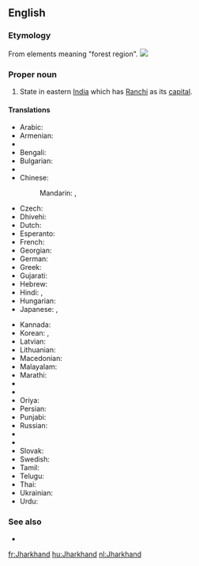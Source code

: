 ==English==
{{wikipedia}}

===Etymology===
From elements meaning "forest region".
[[Image:Jharkhand in India (disputed hatched).svg|thumb|]]

===Proper noun===
{{en-proper noun}}

# State in eastern [[India]] which has [[Ranchi]] as its [[capital]].

====Translations====
{{trans-top|state in eastern India}}
* Arabic: {{t-|ar|جهارخاند|m|tr=jarkhānd}}
* Armenian: {{t-|hy|Ջարքանդ|tr=J̌arkʿand|sc=Armn}}
* {{trreq|as}}
* Bengali: {{t-|bn|ঝাড়খণ্ড|sc=Beng}}
* Bulgarian: {{t-|bg|Джаркханд|sc=Cyrl}}
* {{trreq|hne}}
* Chinese:
*: Mandarin: {{t|cmn|恰爾康得邦|sc=Hani}},  {{t|cmn|恰尔康得邦|tr=Qià'ěrkāngde-bāng|sc=Hani}}
* Czech: {{t-|cs|Džhárkhand}}
* Dhivehi: {{t|dv|ޖަރްކަންދު|sc=Thaa}}
* Dutch: {{t+|nl|Jharkhand}}
* Esperanto: {{t-|eo|Ĝharkhando}}
* French: {{t+|fr|Jharkhand|m}}
* Georgian: {{t-|ka|ჯარხანდი|sc=Geor}}
* German: {{t-|de|Jharkhand|n}}
* Greek: {{t-|el|Τζαρκάντ|sc=Grek}}
* Gujarati: {{t-|gu|ઝારખંડ|sc=Gujr}}
* Hebrew: {{t-|he|ג'הרקאנד}}
* Hindi: {{t-|hi|झारखंड|tr=jhārkhaṇḍ}},  {{t+|hi|झारखण्ड|tr=jhārkhaṇḍ}}
* Hungarian: {{t+|hu|Dzshárkhand}}
* Japanese: {{t-|ja|ジャールカンド州|tr=Jārukando-shū}},  {{t-|ja|ジャールカンド|tr=Jārukando}}
{{trans-mid}}
* Kannada: {{t-|kn|ಝಾರ್ಖಂಡ್|sc=Knda}}
* Korean: {{t-|ko|자르칸드 주|sc=Kore}}, {{t-|ko|자르칸드|sc=Kore}}
* Latvian: {{t-|lv|Džhārkhanda}}
* Lithuanian: {{t-|lt|Džarkandas}}
* Macedonian: {{t-|mk|Џарканд|sc=Cyrl}}
* Malayalam: {{t-|ml|ഝാർഖണ്ഡ്‌|sc=Mlym}}
* Marathi: {{t-|mr|झारखंड|sc=Deva}}
* {{trreq|lus}}
* {{trreq|ne}}
* Oriya: {{t-|or|ଝାଡ଼ଖଣ୍ଡ|sc=Orya}}
* Persian: {{t-|fa|جارکند|sc=fa-Arab}}
* Punjabi: {{t-|pa|ਝਾਰਖੰਡ|sc=Guru}}
* Russian: {{t-|ru|Джаркханд|m|tr=Džarkxánd}}
* {{trreq|sat}}
* {{trreq|sip}}
* Slovak: {{t-|sk|Džhárkhand}}
* Swedish: {{t-|sv|Jharkhand}}
* Tamil: {{t-|ta|சார்க்கண்ட்|sc=Taml}}
* Telugu: {{t+|te|జార్ఖండ్|sc=Telu}}
* Thai: {{t-|th|รัฐฌาร์ขัณฑ์|tr=rát chaa-kăn}}
* Ukrainian: {{t-|uk|Джхаркханд|sc=Cyrl}}
* Urdu: {{t-|ur|جھارکھنڈ}}
{{trans-bottom}}

===See also===
* {{list|en|states of India}}

[[fr:Jharkhand]]
[[hu:Jharkhand]]
[[nl:Jharkhand]]
